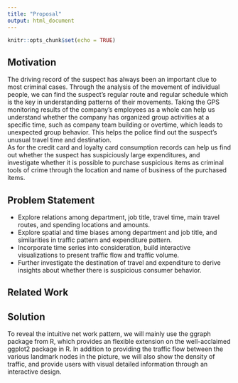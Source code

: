 ```yaml
---
title: "Proposal"
output: html_document
---
```


```r
knitr::opts_chunk$set(echo = TRUE)
```

## Motivation  
The driving record of the suspect has always been an important clue to most criminal cases. Through the analysis of the movement of individual people, we can find the suspect's regular route and regular schedule which is the key in understanding patterns of their movements. Taking the GPS monitoring results of the company's employees as a whole can help us understand whether the company has organized group activities at a specific time, such as company team building or overtime, which leads to unexpected group behavior. This helps the police find out the suspect’s unusual travel time and destination.  
As for the credit card and loyalty card consumption records can help us find out whether the suspect has suspiciously large expenditures, and investigate whether it is possible to purchase suspicious items as criminal tools of crime through the location and name of business of the purchased items.

## Problem Statement  
* Explore relations among department, job title, travel time, main travel routes, and spending locations and amounts.
* Explore spatial and time biases among department and job title, and similarities in traffic pattern and expenditure pattern.  
* Incorporate time series into consideration, build interactive visualizations to present traffic flow and traffic volume.  
* Further investigate the destination of travel and expenditure to derive insights about whether there is suspicious consumer behavior.

## Related Work  

## Solution  
To reveal the intuitive net work pattern, we will mainly use the ggraph package from R, which provides an flexible extension on the well-acclaimed ggplot2 package in R. In addition to providing the traffic flow between the various landmark nodes in the picture, we will also show the density of traffic, and provide users with visual detailed information through an interactive design. 
